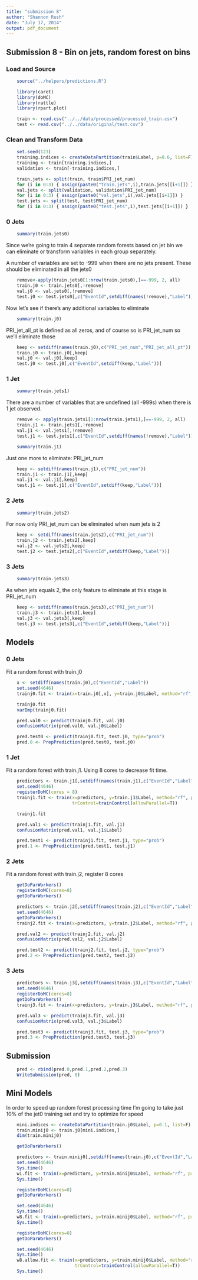 ```yaml
---
title: "submission 8"
author: "Shannon Rush"
date: "July 17, 2014"
output: pdf_document
---
```

## Submission 8 - Bin on jets, random forest on bins

### Load and Source
```r
    source("../helpers/predictions.R")
```
```r
    library(caret)
    library(doMC)
    library(rattle)
    library(rpart.plot)
```
```r
    train <- read.csv("../../data/processed/processed_train.csv")
    test <- read.csv("../../data/original/test.csv")
```

### Clean and Transform Data
```r
    set.seed(123)
    training.indices <- createDataPartition(train$Label, p=0.6, list=F)
    training <- train[training.indices,]
    validation <- train[-training.indices,]
```
```r
    train.jets <- split(train, train$PRI_jet_num)
    for (i in 0:3) { assign(paste0("train.jets",i),train.jets[[i+1]]) }
    val.jets <- split(validation, validation$PRI_jet_num)
    for (i in 0:3) { assign(paste0("val.jets",i),val.jets[[i+1]]) }
    test.jets <- split(test, test$PRI_jet_num)
    for (i in 0:3) { assign(paste0("test.jets",i),test.jets[[i+1]]) }
```
### 0 Jets

```r
    summary(train.jets0)
```
Since we're going to train 4 separate random forests based on jet bin we can eliminate or transform variables in each group separately. 

A number of variables are set to -999 when there are no jets present.  These should be eliminated in all the jets0
```r
    remove<-apply(train.jets0[1:nrow(train.jets0),]==-999, 2, all)
    train.j0 <- train.jets0[,!remove]
    val.j0 <- val.jets0[,!remove]
    test.j0 <- test.jets0[,c("EventId",setdiff(names(!remove),"Label"))]
```
Now let's see if there's any additional variables to eliminate
```r
    summary(train.j0)
```
PRI_jet_all_pt is defined as all zeros, and of course so is PRI_jet_num so we'll eliminate those
```r
    keep <- setdiff(names(train.j0),c("PRI_jet_num","PRI_jet_all_pt"))
    train.j0 <- train.j0[,keep]
    val.j0 <- val.j0[,keep]
    test.j0 <- test.j0[,c("EventId",setdiff(keep,"Label"))]
```

### 1 Jet
```r
    summary(train.jets1)
```
There are a number of variables that are undefined (all -999s) when there is 1 jet observed.
```r
    remove <- apply(train.jets1[1:nrow(train.jets1),]==-999, 2, all)
    train.j1 <- train.jets1[,!remove]
    val.j1 <- val.jets1[,!remove]
    test.j1 <- test.jets1[,c("EventId",setdiff(names(!remove),"Label"))]
```
```r
    summary(train.j1)
```
Just one more to eliminate: PRI_jet_num
```r
    keep <- setdiff(names(train.j1),c("PRI_jet_num"))
    train.j1 <- train.j1[,keep]
    val.j1 <- val.j1[,keep]
    test.j1 <- test.j1[,c("EventId",setdiff(keep,"Label"))]
```
### 2 Jets 
```r
    summary(train.jets2)
```
For now only PRI_jet_num can be eliminated when num jets is 2
```r
    keep <- setdiff(names(train.jets2),c("PRI_jet_num"))
    train.j2 <- train.jets2[,keep]
    val.j2 <- val.jets2[,keep]
    test.j2 <- test.jets2[,c("EventId",setdiff(keep,"Label"))]
```

### 3 Jets
```r
    summary(train.jets3)
```
As when jets equals 2, the only feature to eliminate at this stage is PRI_jet_num
```r
    keep <- setdiff(names(train.jets3),c("PRI_jet_num"))
    train.j3 <- train.jets3[,keep]
    val.j3 <- val.jets3[,keep]
    test.j3 <- test.jets3[,c("EventId",setdiff(keep,"Label"))]
```

## Models

### 0 Jets

Fit a random forest with train.j0
```r
    x <- setdiff(names(train.j0),c("EventId","Label"))
    set.seed(4646)
    trainj0.fit <- train(x=train.j0[,x], y=train.j0$Label, method="rf", proxy=T)
```
```r
    trainj0.fit
    varImp(trainj0.fit)
```
```r
    pred.val0 <- predict(trainj0.fit, val.j0)
    confusionMatrix(pred.val0, val.j0$Label)
```
```r
    pred.test0 <- predict(trainj0.fit, test.j0, type="prob")
    pred.0 <- PrepPrediction(pred.test0, test.j0)
```

### 1 Jet

Fit a random forest with train.j1. Using 8 cores to decrease fit time.
```r
    predictors <- train.j1[,setdiff(names(train.j1),c("EventId","Label"))]
    set.seed(4646)
    registerDoMC(cores = 8)
    trainj1.fit <- train(x=predictors, y=train.j1$Label, method="rf", proxy=T,
                         trControl=trainControl(allowParallel=T))
```
```r
    trainj1.fit
```
```r
    pred.val1 <- predict(trainj1.fit, val.j1)
    confusionMatrix(pred.val1, val.j1$Label)
```
```r
    pred.test1 <- predict(trainj1.fit, test.j1, type="prob")
    pred.1 <- PrepPrediction(pred.test1, test.j1)
```

### 2 Jets

Fit a random forest with train.j2, register 8 cores
```r
    getDoParWorkers()
    registerDoMC(cores=8)
    getDoParWorkers()
```
```r
    predictors <- train.j2[,setdiff(names(train.j2),c("EventId","Label"))]
    set.seed(4646)
    getDoParWorkers()
    trainj2.fit <- train(x=predictors, y=train.j2$Label, method="rf", proxy=T)
```
```r
    pred.val2 <- predict(trainj2.fit, val.j2)
    confusionMatrix(pred.val2, val.j2$Label)
```
```r
    pred.test2 <- predict(trainj2.fit, test.j2, type="prob")
    pred.2 <- PrepPrediction(pred.test2, test.j2)
```

### 3 Jets
```r
    predictors <- train.j3[,setdiff(names(train.j3),c("EventId","Label"))]
    set.seed(4646)
    registerDoMC(cores=8)
    getDoParWorkers()
    trainj3.fit <- train(x=predictors, y=train.j3$Label, method="rf", proxy=T)
```
```r
    pred.val3 <- predict(trainj3.fit, val.j3)
    confusionMatrix(pred.val3, val.j3$Label)
```
```r
    pred.test3 <- predict(trainj3.fit, test.j3, type="prob")
    pred.3 <- PrepPrediction(pred.test3, test.j3)
```

## Submission
```r
    pred <- rbind(pred.0,pred.1,pred.2,pred.3)
    WriteSubmission(pred, 8)
```





## Mini Models

In order to speed up random forest processing time I'm going to take just 10% of the jet0 training set and try to optimize for speed

```r
    mini.indices <- createDataPartition(train.j0$Label, p=0.1, list=F)
    train.minij0 <- train.j0[mini.indices,]
    dim(train.minij0)
```
```r
    getDoParWorkers()
```
```r
    predictors <- train.minij0[,setdiff(names(train.j0),c("EventId","Label"))]
    set.seed(4646)
    Sys.time()
    w1.fit <- train(x=predictors, y=train.minij0$Label, method="rf", proxy=T)
    Sys.time()
```
```r
    registerDoMC(cores=8)
    getDoParWorkers()
```
```r
    set.seed(4646)
    Sys.time()
    w8.fit <- train(x=predictors, y=train.minij0$Label, method="rf", proxy=T)
    Sys.time()
```
```r
    registerDoMC(cores=8)
    getDoParWorkers()
```
```r
    set.seed(4646)
    Sys.time()
    w8.allow.fit <- train(x=predictors, y=train.minij0$Label, method="rf", proxy=T,
                          trControl=trainControl(allowParallel=T))
    Sys.time()
```
















